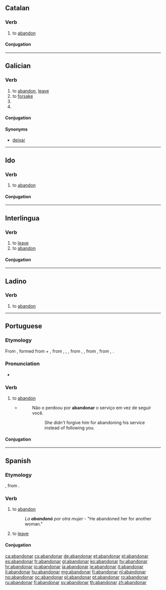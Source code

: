==Catalan==

===Verb===
{{ca-verb}}

# to [[abandon]]

====Conjugation====
{{ca-conj-ar|abandon}}

----

==Galician==

===Verb===
{{gl-verb|abandon|ar}}

# to [[abandon]], [[leave]]
# to [[forsake]]
# {{conjugation of|abandonar||1|and|3|s|fut|sub|lang=gl}}
# {{conjugation of|abandonar||1|and|3|s|personal|inf|lang=gl}}

====Conjugation====
{{gl-conj-ar|abandon}}

====Synonyms====
* {{sense|to leave}} [[deixar]]

----

==Ido==

===Verb===
{{io-verb|abandon}}

# {{transitive|lang=io}} to [[abandon]]

====Conjugation====
{{io-conj|abandon}}

----

==Interlingua==

===Verb===
{{ia-verb|ar}}

# to [[leave]] {{gloss|depart from}}
# to [[abandon]]

====Conjugation====
{{ia-conj|abandon|ar}}

----

==Ladino==

===Verb===
{{lad-verb|l}}

# to [[abandon]]

----

==Portuguese==

===Etymology===
From {{etyl|fro|pt}} {{term|abandoner|lang=fro}}, formed from {{term|à|a|at, to|lang=fro}} + {{term|bandon||jurisdiction, control|lang=fro}}, from {{etyl|LL.|pt}} {{term|bannum||proclamation|lang=la}}, {{term|bannus|lang=la}}, {{term|bandum|lang=la}}, from {{etyl|frk|pt}} {{recons|ban|lang=frk}}, {{recons|bann|lang=frk}}, from {{etyl|gem-pro|pt}} {{recons|bannaną||to proclaim, command|lang=gem-pro}}, from {{etyl|ine-pro|pt}} {{recons|bʰeh₂-|lang=ine-pro}}, {{recons|bʰa-||to speak|lang=ine-pro}}.

===Pronunciation===
* {{a|PT}} {{IPA|/ɐβɐ̃duˈnaɾ/|lang=pt}}

===Verb===
{{pt-verb|abandon|ar}}

# to [[abandon]]
#* {{RQ:Harry Potter|5|pt-BR|page=75}}
#*: Não o perdoou por '''abandonar''' o serviço em vez de seguir você.
#*:: She didn't forgive him for abandoning his service instead of following you.

====Conjugation====
{{pt-conj|abandon|ar}}

----

==Spanish==

===Etymology===
{{etyl|fr|es}} {{term|abandonner|lang=fr}}, from {{etyl|gem-pro|es}} {{recons|bannaną|lang=gem-pro}}.

===Verb===
{{es-verb|abandon|ar}}

# to [[abandon]]
#: ''La '''abandonó''' por otra mujer'' - "He abandoned her for another woman."
# to [[leave]]

====Conjugation====
{{es-conj-ar|abandon}}

[[ca:abandonar]]
[[cs:abandonar]]
[[de:abandonar]]
[[et:abandonar]]
[[el:abandonar]]
[[es:abandonar]]
[[fr:abandonar]]
[[gl:abandonar]]
[[ko:abandonar]]
[[hy:abandonar]]
[[hr:abandonar]]
[[io:abandonar]]
[[ia:abandonar]]
[[ie:abandonar]]
[[it:abandonar]]
[[li:abandonar]]
[[hu:abandonar]]
[[mg:abandonar]]
[[fj:abandonar]]
[[nl:abandonar]]
[[no:abandonar]]
[[oc:abandonar]]
[[pl:abandonar]]
[[pt:abandonar]]
[[ro:abandonar]]
[[ru:abandonar]]
[[fi:abandonar]]
[[sv:abandonar]]
[[th:abandonar]]
[[zh:abandonar]]